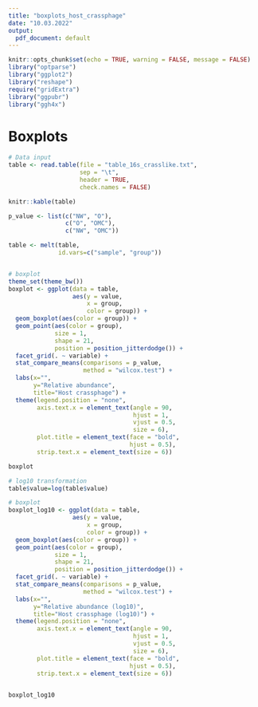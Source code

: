 ```yaml
---
title: "boxplots_host_crassphage"
date: "10.03.2022"
output:
  pdf_document: default
---
```


```r
knitr::opts_chunk$set(echo = TRUE, warning = FALSE, message = FALSE)
library("optparse")
library("ggplot2")
library("reshape")
require("gridExtra")
library("ggpubr")
library("ggh4x")
```

# Boxplots
```r
# Data input
table <- read.table(file = "table_16s_crasslike.txt",
                    sep = "\t",
                    header = TRUE,
                    check.names = FALSE)

knitr::kable(table)

p_value <- list(c("NW", "O"),
                c("O", "OMC"),
                c("NW", "OMC"))

table <- melt(table,
              id.vars=c("sample", "group"))


# boxplot
theme_set(theme_bw())
boxplot <- ggplot(data = table,
                  aes(y = value,
                      x = group,
                      color = group)) +
  geom_boxplot(aes(color = group)) +
  geom_point(aes(color = group),
             size = 1,
             shape = 21,
             position = position_jitterdodge()) +
  facet_grid(. ~ variable) +
  stat_compare_means(comparisons = p_value,
                     method = "wilcox.test") +
  labs(x="", 
       y="Relative abundance", 
       title="Host crassphage") +
  theme(legend.position = "none",
        axis.text.x = element_text(angle = 90,
                                   hjust = 1,
                                   vjust = 0.5,
                                   size = 6),
        plot.title = element_text(face = "bold",
                                  hjust = 0.5),
        strip.text.x = element_text(size = 6))

boxplot

# log10 transformation
table$value=log(table$value)

# boxplot
boxplot_log10 <- ggplot(data = table,
                  aes(y = value,
                      x = group,
                      color = group)) +
  geom_boxplot(aes(color = group)) +
  geom_point(aes(color = group),
             size = 1,
             shape = 21,
             position = position_jitterdodge()) +
  facet_grid(. ~ variable) +
  stat_compare_means(comparisons = p_value,
                     method = "wilcox.test") +
  labs(x="", 
       y="Relative abundance (log10)", 
       title="Host crassphage (log10)") +
  theme(legend.position = "none",
        axis.text.x = element_text(angle = 90,
                                   hjust = 1,
                                   vjust = 0.5,
                                   size = 6),
        plot.title = element_text(face = "bold",
                                  hjust = 0.5),
        strip.text.x = element_text(size = 6))
  

boxplot_log10

```
